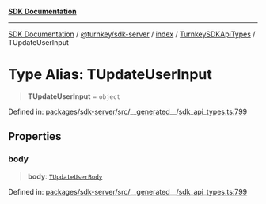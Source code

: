 [**SDK Documentation**](../../../../../../README.mdx)

***

[SDK Documentation](../../../../../../packages.mdx) / [@turnkey/sdk-server](../../../../README.mdx) / [index](../../../README.mdx) / [TurnkeySDKApiTypes](../README.mdx) / TUpdateUserInput

# Type Alias: TUpdateUserInput

> **TUpdateUserInput** = `object`

Defined in: [packages/sdk-server/src/\_\_generated\_\_/sdk\_api\_types.ts:799](https://github.com/tkhq/sdk/blob/3a88af7d1d927c6022706911d6af0f92f1440e00/packages/sdk-server/src/__generated__/sdk_api_types.ts#L799)

## Properties

### body

> **body**: [`TUpdateUserBody`](TUpdateUserBody.mdx)

Defined in: [packages/sdk-server/src/\_\_generated\_\_/sdk\_api\_types.ts:799](https://github.com/tkhq/sdk/blob/3a88af7d1d927c6022706911d6af0f92f1440e00/packages/sdk-server/src/__generated__/sdk_api_types.ts#L799)
